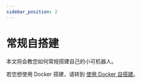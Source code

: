 ```yaml
---
sidebar_position: 2
---
```


# 常规自搭建

本文将会教您如何常规搭建自己的小可机器人。

若您想使用 Docker 搭建，请转到 [使用 Docker 自搭建](/docs/development/deploy/deploy_docker)。

<DocCardList />